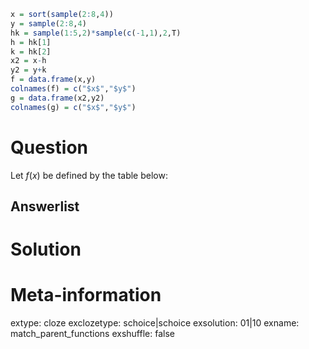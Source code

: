 ```r
x = sort(sample(2:8,4))
y = sample(2:8,4)
hk = sample(1:5,2)*sample(c(-1,1),2,T)
h = hk[1]
k = hk[2]
x2 = x-h
y2 = y+k
f = data.frame(x,y)
colnames(f) = c("$x$","$y$")
g = data.frame(x2,y2)
colnames(g) = c("$x$","$y$")
```

Question
========

Let $f(x)$ be defined by the table below:




Answerlist
--------



Solution
========


Meta-information
============
extype: cloze
exclozetype: schoice|schoice
exsolution: 01|10
exname: match_parent_functions
exshuffle: false